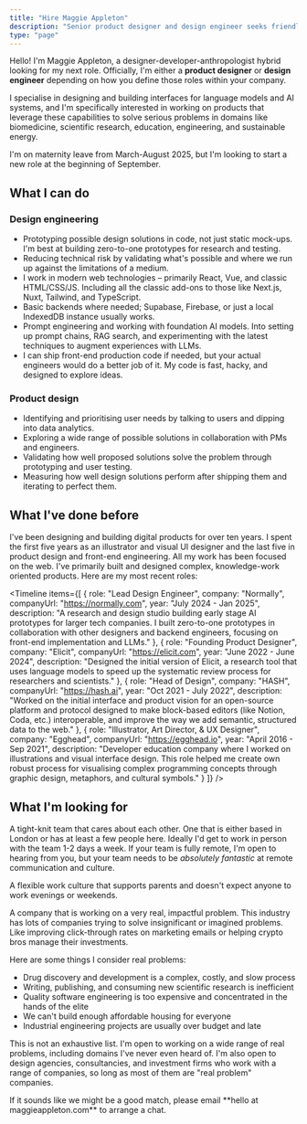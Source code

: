 ```yaml
---
title: "Hire Maggie Appleton"
description: "Senior product designer and design engineer seeks friendly, London-based team working on seriously useful AI/ML tools and products."
type: "page"
---
```


Hello! I'm Maggie Appleton, a designer-developer-anthropologist hybrid looking for my next role. Officially, I'm either a **product designer** or **design engineer** depending on how you define those roles within your company.

I specialise in designing and building interfaces for language models and AI systems, and I'm specifically interested in working on products that leverage these capabilities to solve serious problems in domains like biomedicine, scientific research, education, engineering, and sustainable energy.

I'm on maternity leave from March-August 2025, but I'm looking to start a new role at the beginning of September.

## What I can do

### Design engineering

- Prototyping possible design solutions in code, not just static mock-ups. I'm best at building zero-to-one prototypes for research and testing.
- Reducing technical risk by validating what's possible and where we run up against the limitations of a medium.
- I work in modern web technologies – primarily React, Vue, and classic HTML/CSS/JS. Including all the classic add-ons to those like Next.js, Nuxt, Tailwind, and TypeScript.
- Basic backends where needed; Supabase, Firebase, or just a local IndexedDB instance usually works.
- Prompt engineering and working with foundation AI models. Into setting up prompt chains, RAG search, and experimenting with the latest techniques to augment experiences with LLMs.
- I can ship front-end production code if needed, but your actual engineers would do a better job of it. My code is fast, hacky, and designed to explore ideas.

### Product design

- Identifying and prioritising user needs by talking to users and dipping into data analytics.
- Exploring a wide range of possible solutions in collaboration with PMs and engineers.
- Validating how well proposed solutions solve the problem through prototyping and user testing.
- Measuring how well design solutions perform after shipping them and iterating to perfect them.

## What I've done before

I've been designing and building digital products for over ten years. I spent the first five years as an illustrator and visual UI designer and the last five in product design and front-end engineering. All my work has been focused on the web. I've primarily built and designed complex, knowledge-work oriented products. Here are my most recent roles:

<Timeline items={[
	{
		role: "Lead Design Engineer",
		company: "Normally",
		companyUrl: "https://normally.com",
		year: "July 2024 - Jan 2025",
		description: "A research and design studio building early stage AI prototypes for larger tech companies. I built zero-to-one prototypes in collaboration with other designers and backend engineers, focusing on front-end implementation and LLMs."
	},
	{
		role: "Founding Product Designer",
		company: "Elicit",
		companyUrl: "https://elicit.com",
		year: "June 2022 - June 2024",
		description: "Designed the initial version of Elicit, a research tool that uses language models to speed up the systematic review process for researchers and scientists."
	},
	{
		role: "Head of Design",
		company: "HASH",
		companyUrl: "https://hash.ai",
		year: "Oct 2021 - July 2022",
		description: "Worked on the initial interface and product vision for an open-source platform and protocol designed to make block-based editors (like Notion, Coda, etc.) interoperable, and improve the way we add semantic, structured data to the web."
	},
	{
		role: "Illustrator, Art Director, & UX Designer",
		company: "Egghead",
		companyUrl: "https://egghead.io",
		year: "April 2016 - Sep 2021",
		description: "Developer education company where I worked on illustrations and visual interface design. This role helped me create own robust process for visualising complex programming concepts through graphic design, metaphors, and cultural symbols."
	}
]} />

## What I'm looking for

A tight-knit team that cares about each other. One that is either based in London or has at least a few people here. Ideally I'd get to work in person with the team 1-2 days a week. If your team is fully remote, I'm open to hearing from you, but your team needs to be _absolutely fantastic_ at remote communication and culture.

A flexible work culture that supports parents and doesn't expect anyone to work evenings or weekends.

A company that is working on a very real, impactful problem. This industry has lots of companies trying to solve insignificant or imagined problems. Like improving click-through rates on marketing emails or helping crypto bros manage their investments.

Here are some things I consider real problems:

- Drug discovery and development is a complex, costly, and slow process
- Writing, publishing, and consuming new scientific research is inefficient
- Quality software engineering is too expensive and concentrated in the hands of the elite
- We can't build enough affordable housing for everyone
- Industrial engineering projects are usually over budget and late

This is not an exhaustive list. I'm open to working on a wide range of real problems, including domains I've never even heard of. I'm also open to design agencies, consultancies, and investment firms who work with a range of companies, so long as most of them are "real problem" companies.

<SimpleCard>
If it sounds like we might be a good match, please email **hello at maggieappleton.com** to arrange a chat.
</SimpleCard>
